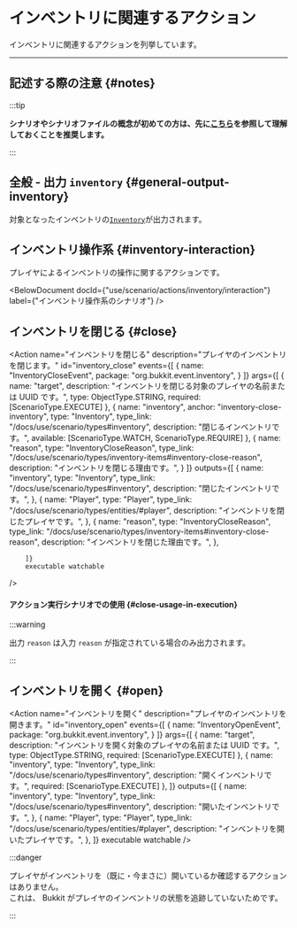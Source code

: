 
# インベントリに関連するアクション

インベントリに関連するアクションを列挙しています。

---

## 記述する際の注意 {#notes}

:::tip

**シナリオやシナリオファイルの概念が初めての方は、先に[こちら](/docs/use/scenario)を参照して理解しておくことを推奨します。**

:::

<BelowDocument docId="use/scenario/scenario-file"
               label="シナリオファイルを記述する際の注意"
               anchor="notes"
/>

## 全般 - 出力 `inventory` {#general-output-inventory}

対象となったインベントリの[`Inventory`](/docs/use/scenario/types/inventory-items/#inventory)が出力されます。

## インベントリ操作系 {#inventory-interaction}

プレイヤによるインベントリの操作に関するアクションです。

<BelowDocument docId={"use/scenario/actions/inventory/interaction"}
                label={"インベントリ操作系のシナリオ"}
/>

## インベントリを閉じる {#close}

<Action name="インベントリを閉じる"
        description="プレイヤのインベントリを閉じます。"
        id="inventory_close"
        events={[
          {
            name: "InventoryCloseEvent",
            package: "org.bukkit.event.inventory",
          }
        ]}
        args={[
          {
            name: "target",
            description: "インベントリを閉じる対象のプレイヤの名前または UUID です。",
            type: ObjectType.STRING,
            required: [ScenarioType.EXECUTE]
          },
          {
            name: "inventory",
            anchor: "inventory-close-inventory",
            type: "Inventory",
            type_link: "/docs/use/scenario/types#inventory",
            description: "閉じるインベントリです。",
            available: [ScenarioType.WATCH, ScenarioType.REQUIRE]
          },
          {
            name: "reason",
            type: "InventoryCloseReason",
            type_link: "/docs/use/scenario/types/inventory-items#inventory-close-reason",
            description: "インベントリを閉じる理由です。",
          }
        ]}
        outputs={[
          {
            name: "inventory",
            type: "Inventory",
            type_link: "/docs/use/scenario/types#inventory",
            description: "閉じたインベントリです。",
          },
          {
            name: "Player",
            type: "Player",
            type_link: "/docs/use/scenario/types/entities/#player",
            description: "インベントリを閉じたプレイヤです。",
          },
          {
            name: "reason",
            type: "InventoryCloseReason",
            type_link: "/docs/use/scenario/types/inventory-items#inventory-close-reason",
            description: "インベントリを閉じた理由です。",
          },
          
        ]}
        executable watchable
/>

#### アクション実行シナリオでの使用 {#close-usage-in-execution}

:::warning

出力 `reason` は入力 `reason` が指定されている場合のみ出力されます。

:::

## インベントリを開く {#open}

<Action name="インベントリを開く"
        description="プレイヤのインベントリを開きます。"
        id="inventory_open"
        events={[
          {
            name: "InventoryOpenEvent",
            package: "org.bukkit.event.inventory",
          }
        ]}
        args={[
          {
            name: "target",
            description: "インベントリを開く対象のプレイヤの名前または UUID です。",
            type: ObjectType.STRING,
            required: [ScenarioType.EXECUTE]
          },
          {
            name: "inventory",
            type: "Inventory",
            type_link: "/docs/use/scenario/types#inventory",
            description: "開くインベントリです。",
            required: [ScenarioType.EXECUTE]
          },
        ]}
        outputs={[
          {
            name: "inventory",
            type: "Inventory",
            type_link: "/docs/use/scenario/types#inventory",
            description: "開いたインベントリです。",
          },
          {
            name: "Player",
            type: "Player",
            type_link: "/docs/use/scenario/types/entities/#player",
            description: "インベントリを開いたプレイヤです。",
          },
        ]}
        executable watchable
/>

:::danger

プレイヤがインベントリを（既に・今まさに）開いているか確認するアクションはありません。  
これは、 Bukkit がプレイヤのインベントリの状態を追跡していないためです。

:::
